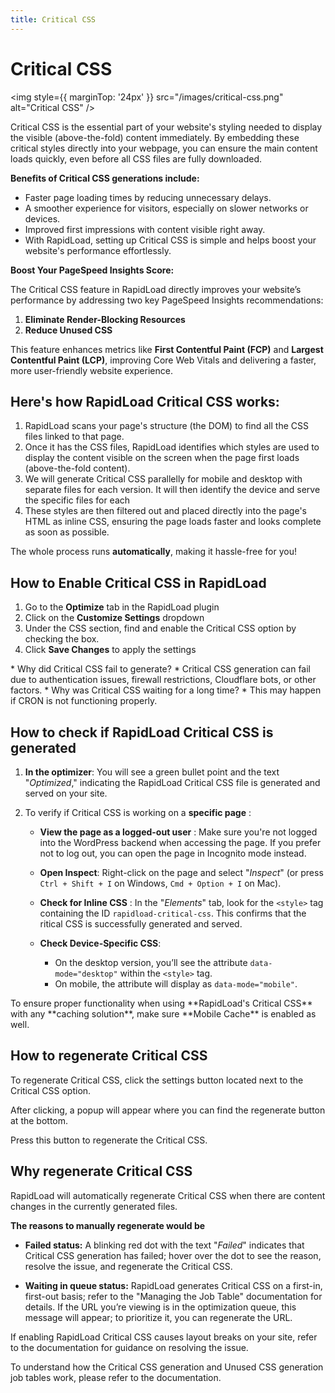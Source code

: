 ```yaml
---
title: Critical CSS
--- 
```



# Critical CSS

<img style={{ marginTop: '24px' }} 
src="/images/critical-css.png" alt="Critical CSS" />

Critical CSS is the essential part of your website's styling needed to display the visible (above-the-fold) content immediately. 
By embedding these critical styles directly into your webpage, you can ensure the main content loads quickly, even before all
CSS files are fully downloaded.

**Benefits of Critical CSS generations include:**  

- Faster page loading times by reducing unnecessary delays.
- A smoother experience for visitors, especially on slower networks or devices.
- Improved first impressions with content visible right away.
- With RapidLoad, setting up Critical CSS is simple and helps boost your website's performance effortlessly.

**Boost Your PageSpeed Insights Score:**  

The Critical CSS feature in RapidLoad directly improves your website’s performance by addressing two key PageSpeed Insights recommendations:

1. **Eliminate Render-Blocking Resources**
2. **Reduce Unused CSS**

This feature enhances metrics like **First Contentful Paint (FCP)** and **Largest Contentful Paint (LCP)**, 
improving Core Web Vitals and delivering a faster, more user-friendly website experience.

## Here's how RapidLoad Critical CSS works:

1. RapidLoad scans your page's structure (the DOM) to find all the CSS files linked to that page.
2. Once it has the CSS files, RapidLoad identifies which styles are used to display the content visible on the screen when the page first loads (above-the-fold content).  
3. We will generate Critical CSS parallelly for mobile and desktop with separate files for each version. It will then identify the device and serve the specific files for each
4. These styles are then filtered out and placed directly into the page's HTML as inline CSS, ensuring the page loads faster and looks complete as soon as possible. 

The whole process runs **automatically**, making it hassle-free for you!

## How to Enable Critical CSS in RapidLoad  

1. Go to the **Optimize** tab in the RapidLoad plugin
2. Click on the **Customize Settings** dropdown
3. Under the CSS section, find and enable the Critical CSS option by checking the box.
4. Click **Save Changes** to apply the settings

 
<Callout type="error" emoji="️📌"> 
* Why did Critical CSS fail to generate?  
    *   Critical CSS generation can fail due to authentication issues, firewall 
    restrictions, Cloudflare bots, or other factors.
* Why was Critical CSS waiting for a long time?
    *   This may happen if CRON is not functioning properly.
</Callout>

## How to check if RapidLoad Critical CSS is generated
  
1. **In the optimizer**: You will see a green bullet point and the text 
"*Optimized*," indicating the RapidLoad Critical CSS file is generated and served 
on your site.

2. To verify if Critical CSS is working on a **specific page** :

    * **View the page as a logged-out user** : Make sure you're not logged into 
    the WordPress backend when accessing the page. If you prefer not to log out, 
    you can open the page in Incognito mode instead.

    * **Open Inspect**: Right-click on the page and select "_Inspect_" 
    (or press `Ctrl + Shift + I` on Windows, `Cmd + Option + I` on Mac).

    * **Check for Inline CSS** : In the "_Elements_" tab, look for the `<style>` 
    tag containing the ID `rapidload-critical-css`. This confirms that the 
    ritical CSS is successfully generated and served.

    * **Check Device-Specific CSS**:
        *   On the desktop version, you’ll see the attribute 
        `data-mode="desktop"` within the `<style>` tag.
        *   On mobile, the attribute will display as `data-mode="mobile"`.


<Callout type="error" emoji="️📌">
To ensure proper functionality when using **RapidLoad's Critical CSS** with any 
**caching solution**, make sure **Mobile Cache** is enabled as well.
</Callout>

## How to regenerate Critical CSS

To regenerate Critical CSS, click the settings button located next to the 
Critical CSS option.


After clicking, a popup will appear where you can find the regenerate button at 
the bottom.


Press this button to regenerate the Critical CSS.

## Why regenerate Critical CSS

RapidLoad will automatically regenerate Critical CSS when there are content 
changes in the currently generated files.

**The reasons to manually regenerate would be**

* **Failed status:** A blinking red dot with the text "_Failed_" indicates that
 Critical CSS generation has failed; hover over the dot to see the reason, 
 resolve the issue, and regenerate the Critical CSS.
 
* **Waiting in queue status:** RapidLoad generates Critical CSS on a first-in,
first-out basis; refer to the "Managing the Job Table" documentation for details.
If the URL you’re viewing is in the optimization queue, this message will appear;
to prioritize it, you can regenerate the URL.


If enabling RapidLoad Critical CSS causes layout breaks on your site, refer to 
the documentation for guidance on resolving the issue.

To understand how the Critical CSS generation and Unused CSS generation job 
tables work, please refer to the documentation.